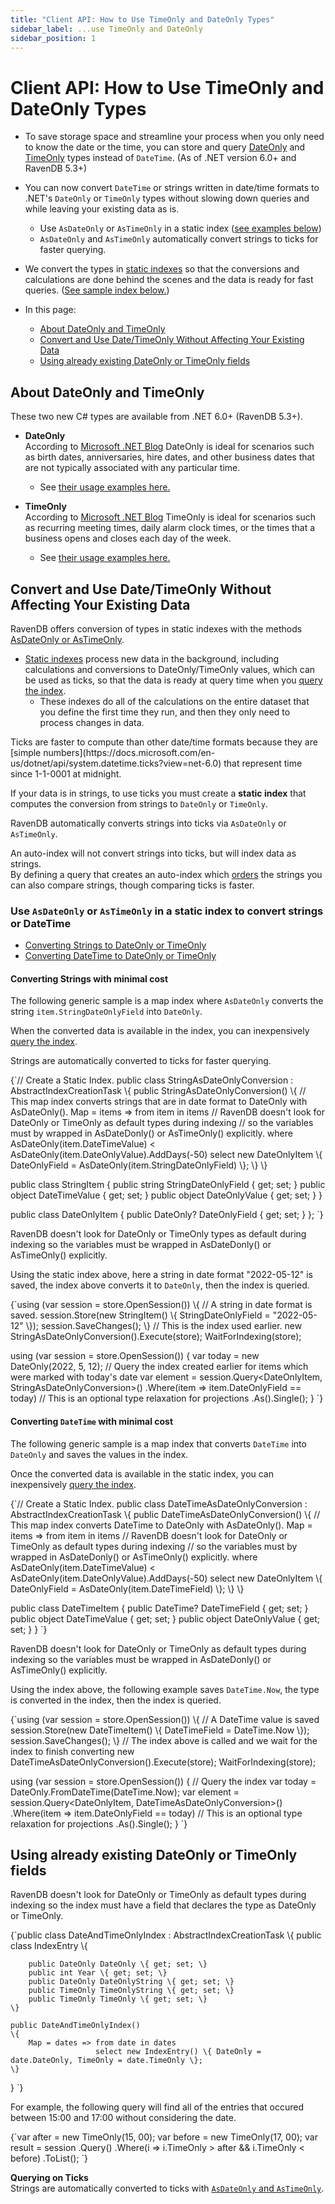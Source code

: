 ```yaml
---
title: "Client API: How to Use TimeOnly and DateOnly Types"
sidebar_label: ...use TimeOnly and DateOnly
sidebar_position: 1
---
```



# Client API: How to Use TimeOnly and DateOnly Types
<Admonition type="note" title="Note">

* To save storage space and streamline your process when you only need to know the date or the time, you can store and query 
  [DateOnly](https://devblogs.microsoft.com/dotnet/date-time-and-time-zone-enhancements-in-net-6/#the-dateonly-type) 
  and [TimeOnly](https://devblogs.microsoft.com/dotnet/date-time-and-time-zone-enhancements-in-net-6/#the-timeonly-type) types 
  instead of `DateTime`. (As of .NET version 6.0+ and RavenDB 5.3+)

* You can now convert `DateTime` or strings written in date/time formats to .NET's 
  `DateOnly` or `TimeOnly` types without slowing down queries and while leaving your existing data as is.  
   * Use `AsDateOnly` or `AsTimeOnly` in a static index ([see examples below](../../client-api/how-to/using-timeonly-and-dateonly#use--or--in-a-static-index-to-convert-strings-or-datetime))
   * `AsDateOnly` and `AsTimeOnly` automatically convert strings to ticks for faster querying.  

* We convert the types in [static indexes](../../indexes/map-indexes) so that the conversions and calculations are done behind the scenes
  and the data is ready for fast queries. ([See sample index below.](../../client-api/how-to/using-timeonly-and-dateonly#convert-and-use-date/timeonly-without-affecting-your-existing-data))  

* In this page: 
   * [About DateOnly and TimeOnly](../../client-api/how-to/using-timeonly-and-dateonly#about-dateonly-and-timeonly) 
   * [Convert and Use Date/TimeOnly Without Affecting Your Existing Data](../../client-api/how-to/using-timeonly-and-dateonly#convert-and-use-date/timeonly-without-affecting-your-existing-data) 
   * [Using already existing DateOnly or TimeOnly fields](../../client-api/how-to/using-timeonly-and-dateonly#using-already-existing-dateonly-or-timeonly-fields) 

</Admonition>

## About DateOnly and TimeOnly

These two new C# types are available from .NET 6.0+ (RavenDB 5.3+).  

* **DateOnly**  
  According to [Microsoft .NET Blog](https://devblogs.microsoft.com/dotnet/date-time-and-time-zone-enhancements-in-net-6/#the-dateonly-type)
  DateOnly is ideal for scenarios such as birth dates, anniversaries, hire dates, 
  and other business dates that are not typically associated with any particular time. 
  * See [their usage examples here.](https://devblogs.microsoft.com/dotnet/date-time-and-time-zone-enhancements-in-net-6/#the-dateonly-type)

* **TimeOnly**  
  According to [Microsoft .NET Blog](https://devblogs.microsoft.com/dotnet/date-time-and-time-zone-enhancements-in-net-6/#the-timeonly-type)
  TimeOnly is ideal for scenarios such as recurring meeting times, daily alarm clock times, 
  or the times that a business opens and closes each day of the week.
  * See [their usage examples here.](https://devblogs.microsoft.com/dotnet/date-time-and-time-zone-enhancements-in-net-6/#the-timeonly-type)



## Convert and Use Date/TimeOnly Without Affecting Your Existing Data

RavenDB offers conversion of types in static indexes with the methods [AsDateOnly or AsTimeOnly](../../client-api/how-to/using-timeonly-and-dateonly#use--or--in-a-static-index-to-convert-strings-or-datetime).

* [Static indexes](../../indexes/indexing-basics) process new data in the background, 
  including calculations and conversions to DateOnly/TimeOnly values, which can be used as ticks, 
  so that the data is ready at query time when you [query the index](../../indexes/querying/query-index).  
    * These indexes do all of the calculations on the entire dataset that you define the first time they run, and then they only need to 
      process changes in data. 

<Admonition type="info" title="Ticks" id="ticks" href="#ticks">
Ticks are faster to compute than other date/time formats because they are [simple numbers](https://docs.microsoft.com/en-us/dotnet/api/system.datetime.ticks?view=net-6.0) 
that represent time since 1-1-0001 at midnight.

If your data is in strings, to use ticks you must create a **static index** 
that computes the conversion from strings to `DateOnly` or `TimeOnly`.  

RavenDB automatically converts strings into ticks via `AsDateOnly` or `AsTimeOnly`.  

An auto-index will not convert strings into ticks, but will index data as strings.  
By defining a query that creates an auto-index which [orders](../../indexes/querying/sorting) the strings you can also compare strings, 
though comparing ticks is faster.  
</Admonition>

### Use `AsDateOnly` or `AsTimeOnly` in a static index to convert strings or DateTime

* [Converting Strings to DateOnly or TimeOnly](../../client-api/how-to/using-timeonly-and-dateonly#converting-strings-with-minimal-cost)
* [Converting DateTime to DateOnly or TimeOnly](../../client-api/how-to/using-timeonly-and-dateonly#converting--with-minimal-cost)

#### Converting Strings with minimal cost

The following generic sample is a map index where `AsDateOnly` converts the string `item.StringDateOnlyField` into `DateOnly`.  

When the converted data is available in the index, you can inexpensively [query the index](../../indexes/querying/query-index).

Strings are automatically converted to ticks for faster querying.  

<TabItem value="something" label="IndexConvertsStringsWithAsDateOnlySample">
<CodeBlock language="csharp">
{`// Create a Static Index.
public class StringAsDateOnlyConversion : AbstractIndexCreationTask<StringItem, DateOnlyItem>
\{
    public StringAsDateOnlyConversion()
    \{
        // This map index converts strings that are in date format to DateOnly with AsDateOnly().
        Map = items => from item in items
                       // RavenDB doesn't look for DateOnly or TimeOnly as default types during indexing
                       // so the variables must by wrapped in AsDateDonly() or AsTimeOnly() explicitly.
                       where AsDateOnly(item.DateTimeValue) < AsDateOnly(item.DateOnlyValue).AddDays(-50)
                           select new DateOnlyItem \{ DateOnlyField = AsDateOnly(item.StringDateOnlyField) \};
    \}
\}

public class StringItem
\{
    public string StringDateOnlyField \{ get; set; \}
    public object DateTimeValue \{ get; set; \}
    public object DateOnlyValue \{ get; set; \}
\}

public class DateOnlyItem
\{
    public DateOnly? DateOnlyField \{ get; set; \}
\};
`}
</CodeBlock>
</TabItem>

<Admonition type="note" title="Note">
RavenDB doesn't look for DateOnly or TimeOnly types as default during indexing
so the variables must be wrapped in AsDateDonly() or AsTimeOnly() explicitly.
</Admonition>

Using the static index above, here a string in date format "2022-05-12" is saved, the index above converts it to `DateOnly`, then 
the index is queried.  

<TabItem value="something" label="AsDateOnlyStringToDateOnlyQuerySample">
<CodeBlock language="csharp">
{`using (var session = store.OpenSession())
\{
    // A string in date format is saved.
    session.Store(new StringItem()
    \{
        StringDateOnlyField = "2022-05-12"
    \});
    session.SaveChanges();
\}
// This is the index used earlier.
new StringAsDateOnlyConversion().Execute(store);
WaitForIndexing(store);

using (var session = store.OpenSession())
\{
    var today = new DateOnly(2022, 5, 12);
    // Query the index created earlier for items which were marked with today's date
    var element = session.Query<DateOnlyItem, StringAsDateOnlyConversion>()
        .Where(item => item.DateOnlyField == today)
        // This is an optional type relaxation for projections 
        .As<StringItem>().Single();
\}
`}
</CodeBlock>
</TabItem>
#### Converting `DateTime` with minimal cost

The following generic sample is a map index that converts `DateTime` into `DateOnly` and saves the values in the index.

Once the converted data is available in the static index, you can inexpensively [query the index](../../indexes/querying/query-index).

<TabItem value="something" label="IndexConvertsDateTimeWithAsDateOnlySample">
<CodeBlock language="csharp">
{`// Create a Static Index.
public class DateTimeAsDateOnlyConversion : AbstractIndexCreationTask<DateTimeItem, DateOnlyItem>
\{
    public DateTimeAsDateOnlyConversion()
    \{
        // This map index converts DateTime to DateOnly with AsDateOnly().
        Map = items => from item in items
                           // RavenDB doesn't look for DateOnly or TimeOnly as default types during indexing
                           // so the variables must by wrapped in AsDateDonly() or AsTimeOnly() explicitly.
                           where AsDateOnly(item.DateTimeValue) < AsDateOnly(item.DateOnlyValue).AddDays(-50)
                           select new DateOnlyItem \{ DateOnlyField = AsDateOnly(item.DateTimeField) \};
    \}
\}

public class DateTimeItem
\{
    public DateTime? DateTimeField \{ get; set; \}
    public object DateTimeValue \{ get; set; \}
    public object DateOnlyValue \{ get; set; \}
\}
`}
</CodeBlock>
</TabItem>

<Admonition type="note" title="Note">
RavenDB doesn't look for DateOnly or TimeOnly as default types during indexing
so the variables must be wrapped in AsDateDonly() or AsTimeOnly() explicitly.
</Admonition>

Using the index above, the following example saves `DateTime.Now`, the type is converted in the index, then 
the index is queried. 

<TabItem value="something" label="AsDateOnlyDateTimeToDateOnlyQuerySample">
<CodeBlock language="csharp">
{`using (var session = store.OpenSession()) 
\{
// A DateTime value is saved
session.Store(new DateTimeItem()
\{
    DateTimeField = DateTime.Now
\});
session.SaveChanges();
\}
// The index above is called and we wait for the index to finish converting
new DateTimeAsDateOnlyConversion().Execute(store);
WaitForIndexing(store);

using (var session = store.OpenSession())
\{
    // Query the index
    var today = DateOnly.FromDateTime(DateTime.Now);
    var element = session.Query<DateOnlyItem, DateTimeAsDateOnlyConversion>()
        .Where(item => item.DateOnlyField == today)
        // This is an optional type relaxation for projections 
        .As<DateTimeItem>().Single();
\}
`}
</CodeBlock>
</TabItem>




## Using already existing DateOnly or TimeOnly fields 

RavenDB doesn't look for DateOnly or TimeOnly as default types during indexing 
so the index must have a field that declares the type as DateOnly or TimeOnly. 

<TabItem value="something" label="DateAndTimeOnlyIndexSample">
<CodeBlock language="csharp">
{`public class DateAndTimeOnlyIndex : AbstractIndexCreationTask<DateAndTimeOnly, DateAndTimeOnlyIndex.IndexEntry>
\{
    public class IndexEntry
    \{

        public DateOnly DateOnly \{ get; set; \}
        public int Year \{ get; set; \}
        public DateOnly DateOnlyString \{ get; set; \}
        public TimeOnly TimeOnlyString \{ get; set; \}
        public TimeOnly TimeOnly \{ get; set; \}
    \}

    public DateAndTimeOnlyIndex()
    \{
        Map = dates => from date in dates
                       select new IndexEntry() \{ DateOnly = date.DateOnly, TimeOnly = date.TimeOnly \};
    \}

\}
`}
</CodeBlock>
</TabItem>

For example, the following query will find all of the entries that occured between 15:00 and 17:00 
without considering the date.

<TabItem value="something" label="TimeOnly_between15-17">
<CodeBlock language="csharp">
{`var after = new TimeOnly(15, 00);
var before = new TimeOnly(17, 00);
var result = session
.Query<DateAndTimeOnly>()
.Where(i => i.TimeOnly > after && i.TimeOnly < before)
.ToList();
`}
</CodeBlock>
</TabItem>

**Querying on Ticks**  
Strings are automatically converted to ticks with [`AsDateOnly` and `AsTimeOnly`](../../client-api/how-to/using-timeonly-and-dateonly#use--or--in-a-static-index-to-convert-strings-or-datetime).  









